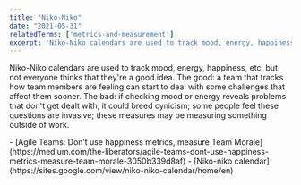 ```yaml
---
title: "Niko-Niko"
date: "2021-05-31"
relatedTerms: ['metrics-and-measurement']
excerpt: 'Niko-Niko calendars are used to track mood, energy, happiness, etc, but not everyone'
---
```


Niko-Niko calendars are used to track mood, energy, happiness, etc, but not everyone thinks that they're a good idea. The good: a team that tracks how team members are feeling can start to deal with some challenges that affect them sooner. The bad: if checking mood or energy reveals problems that don't get dealt with, it could breed cynicism; some people feel these questions are invasive; these measures may be measuring something outside of work.

<HighlightBox heading="Resource Links" variant="resourceLinks">
- [Agile Teams: Don’t use happiness metrics, measure Team Morale](https://medium.com/the-liberators/agile-teams-dont-use-happiness-metrics-measure-team-morale-3050b339d8af)
- [Niko-niko calendar](https://sites.google.com/view/niko-niko-calendar/home/en)
</HighlightBox>
